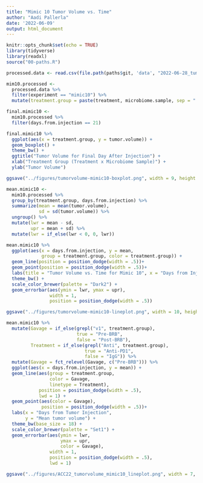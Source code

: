 ```yaml
---
title: "Mimic 10 Tumor Volume vs. Time"
author: "Aadi Pallerla"
date: '2022-06-09'
output: html_document
---
```


```r
knitr::opts_chunk$set(echo = TRUE)
library(tidyverse)
library(readxl)
source("00-paths.R")
```

```r

processed.data <- read.csv(file.path(paths$git, 'data', "2022-06-28_tumor-size_R-formatted.csv")) 

mim10.processed <-
  processed.data %>%
  filter(experiment == "mimic10") %>%
  mutate(treatment.group = paste(treatment, microbiome.sample, sep = " x "))

```

```r

final.mimic10 <-
  mim10.processed %>%
  filter(days.from.injection == 21)

final.mimic10 %>%
  ggplot(aes(x = treatment.group, y = tumor.volume)) +
  geom_boxplot() +
  theme_bw() +
  ggtitle("Tumor Volume for Final Day After Injection") +
  xlab("Treatment Group (Treatment x Microbiome Sample)") + 
  ylab("Tumor Volume")

ggsave("../figures/tumorvolume-mimic10-boxplot.png", width = 9, height = 5)

```


```r

mean.mimic10 <-
  mim10.processed %>%
  group_by(treatment.group, days.from.injection) %>%
  summarize(mean = mean(tumor.volume),
            sd = sd(tumor.volume)) %>%
  ungroup() %>%
  mutate(lwr = mean - sd,
         upr = mean + sd) %>%
  mutate(lwr = if_else(lwr < 0, 0, lwr)) 

mean.mimic10 %>%
  ggplot(aes(x = days.from.injection, y = mean,
             group = treatment.group, color = treatment.group)) +
  geom_line(position = position_dodge(width = .5))+
  geom_point(position = position_dodge(width = .5))+
  labs(title = "Tumor Volume vs. Time for Mimic 10", x = "Days from Injection", y = "Mean tumor volume") +
  theme_bw() +
  scale_color_brewer(palette = "Dark2") +
  geom_errorbar(aes(ymin = lwr, ymax = upr),
                width = 1,
                position = position_dodge(width = .5))

ggsave("../figures/tumorvolume-mimic10-lineplot.png", width = 10, height = 7)


```


```r
mean.mimic10 %>%
  mutate(Gavage = if_else(grepl("v1", treatment.group),
                          true = "Pre-BRB",
                          false = "Post-BRB"),
         Treatment = if_else(grepl("Anti", treatment.group),
                             true = "Anti-PD1",
                             false = "IgG")) %>%
  mutate(Gavage = fct_relevel(Gavage, c("Pre-BRB"))) %>%
  ggplot(aes(x = days.from.injection, y = mean)) +
  geom_line(aes(group = treatment.group,
                color = Gavage,
                linetype = Treatment), 
            position = position_dodge(width = .5),
            lwd = 1) + 
  geom_point(aes(color = Gavage), 
             position = position_dodge(width = .5))+
  labs(x = "Days from Tumor Injection", 
       y = "Mean tumor volume") +
  theme_bw(base_size = 18) +
  scale_color_brewer(palette = "Set1") +
  geom_errorbar(aes(ymin = lwr, 
                    ymax = upr,
                    color = Gavage),
                width = 1,
                position = position_dodge(width = .5),
                lwd = 1)

ggsave("../figures/ACC22_tumorvolume_mimic10_lineplot.png", width = 7, height = 5)


```

